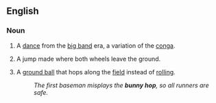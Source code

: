 {{also|bunny-hop}}
==English==

===Noun===
{{wikipedia|bunny_hop_(dance)|bunny hop}}
{{en-noun|sg=[[bunny]] [[hop]]}}

# {{chiefly|US|idiomatic}} A [[dance]] from the [[big band]] era, a variation of the [[conga]].
# {{cycling}} A jump made where both wheels leave the ground.
# {{baseball}} A [[ground ball]] that hops along the [[field]] instead of [[rolling]].
#: ''The first baseman misplays the '''bunny hop''', so all runners are safe.''